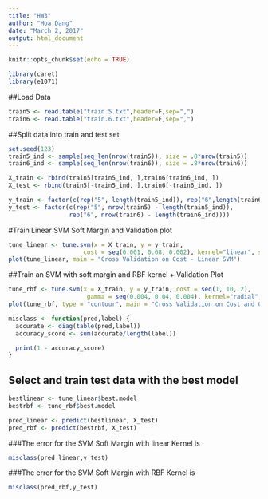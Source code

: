 ```yaml
---
title: "HW3"
author: "Hoa Dang"
date: "March 2, 2017"
output: html_document
---
```


```r
knitr::opts_chunk$set(echo = TRUE)
```

```r
library(caret)
library(e1071)
```

##Load Data
```r
train5 <- read.table("train.5.txt",header=F,sep=",")
train6 <- read.table("train.6.txt",header=F,sep=",")
```

##Split data into train and test set
```r
set.seed(123)
train5_ind <- sample(seq_len(nrow(train5)), size = .8*nrow(train5))
train6_ind <- sample(seq_len(nrow(train6)), size = .8*nrow(train6))

X_train <- rbind(train5[train5_ind, ],train6[train6_ind, ])
X_test <- rbind(train5[-train5_ind, ],train6[-train6_ind, ])

y_train <- factor(c(rep("5", length(train5_ind)), rep("6",length(train6_ind))))
y_test <- factor(c(rep("5", nrow(train5) - length(train5_ind)), 
                 rep("6", nrow(train6) - length(train6_ind))))

```

#Train Linear SVM Soft Margin and Validation plot

```r
tune_linear <- tune.svm(x = X_train, y = y_train,
                     cost = seq(0.001, 0.08, 0.002), kernel="linear", scale = FALSE)
plot(tune_linear, main = "Cross Validation on Cost - Linear SVM")

```

##Train an SVM with soft margin and RBF kernel + Validation Plot
```r
tune_rbf <- tune.svm(x = X_train, y = y_train, cost = seq(1, 10, 2),
                      gamma = seq(0.004, 0.04, 0.004), kernel="radial", scale=FALSE)
plot(tune_rbf, type = "contour", main = "Cross Validation on Cost and Gamma - RBF-SVM")
```

```r
misclass <- function(pred,label) {
  accurate <- diag(table(pred,label))
  accuracy_score <- sum(accurate/length(label))

  print(1 - accuracy_score)
}
```

## Select and train test data with the best model
```r
bestlinear <- tune_linear$best.model
bestrbf <- tune_rbf$best.model

pred_linear <- predict(bestlinear, X_test)
pred_rbf <- predict(bestrbf, X_test)

```

###The error for the SVM Soft Margin with linear Kernel is
```r
misclass(pred_linear,y_test)
```

###The error for the SVM Soft Margin with RBF Kernel is
```r
misclass(pred_rbf,y_test)
```


